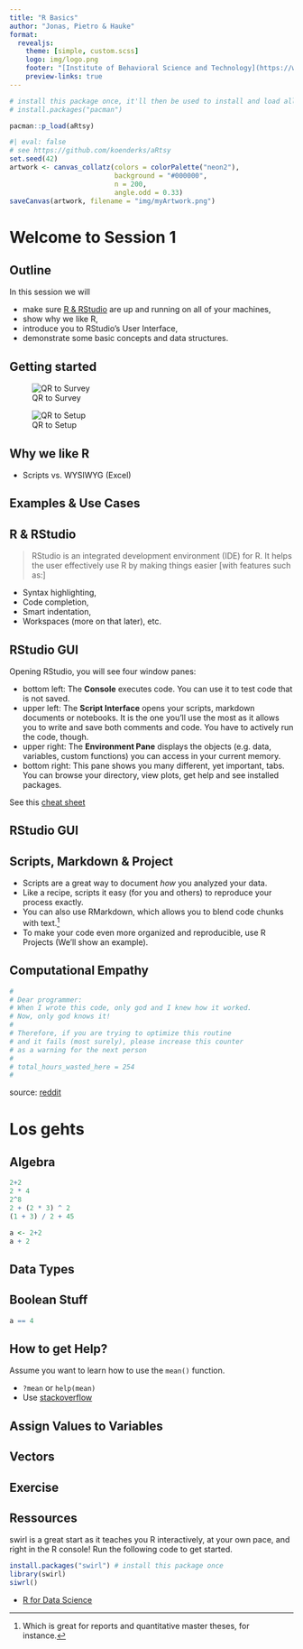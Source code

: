 ```yaml
---
title: "R Basics"
author: "Jonas, Pietro & Hauke"
format: 
  revealjs: 
    theme: [simple, custom.scss]
    logo: img/logo.png
    footer: "[Institute of Behavioral Science and Technology](https://www.ibt.unisg.ch/)"
    preview-links: true
---
```


```r
# install this package once, it'll then be used to install and load all remaining packages
# install.packages("pacman")

pacman::p_load(aRtsy)
```

```r
#| eval: false
# see https://github.com/koenderks/aRtsy
set.seed(42)
artwork <- canvas_collatz(colors = colorPalette("neon2"),
                          background = "#000000",
                          n = 200,
                          angle.odd = 0.33)
saveCanvas(artwork, filename = "img/myArtwork.png")
```

# Welcome to Session 1

## Outline

In this session we will

- make sure [R & RStudio](https://learnr-examples.shinyapps.io/ex-setup-r/) are up and running on all of your machines,
- show why we like R,
- introduce you to RStudio's User Interface,
- demonstrate some basic concepts and data structures.

## Getting started

::: {layout-ncol=2}
![QR to Survey](img/QR_survey.png)

![QR to Setup](img/QR_setup.png)
:::

## Why we like R {.smaller}

- Scripts vs. WYSIWYG (Excel)

## Examples & Use Cases {.smaller}

## R & RStudio {.smaller}

> RStudio is an integrated development environment (IDE) for R. It helps the user effectively use R by making things easier [with features such as:]

- Syntax highlighting,
- Code completion,
- Smart indentation,
- Workspaces (more on that later), etc.


## RStudio GUI {.smaller}

Opening RStudio, you will see four window panes:

- bottom left: The **Console** executes code. You can use it to test code that is not saved.
- upper left: The **Script Interface** opens your scripts, markdown documents or notebooks. It is the one you'll use the most as it allows you to write and save both comments and code. You have to actively run the code, though.
- upper right: The **Environment Pane** displays the objects (e.g. data, variables, custom functions) you can access in your current memory.
- bottom right: This pane shows you many different, yet important, tabs. You can browse your directory, view plots, get help and see installed packages.

::: footer
See this [cheat sheet](https://github.com/Howquez/r-basics/blob/main/material/rstudio-ide.pdf)
:::

## RStudio GUI {background-image="https://bookdown.org/ndphillips/YaRrr/images/RStudio_Screenshot_Labels.png"}

## Scripts, Markdown & Project {.smaller}

- Scripts are a great way to document _how_ you analyzed your data.
- Like a recipe, scripts it easy (for you and others) to reproduce your process exactly.
- You can also use RMarkdown, which allows you to blend code chunks with text.^[Which is great for reports and quantitative master theses, for instance.]
- To make your code even more organized and reproducible, use R Projects (We'll show an example).

## Computational Empathy {.smaller}

```r
#
# Dear programmer:
# When I wrote this code, only god and I knew how it worked.
# Now, only god knows it!
#
# Therefore, if you are trying to optimize this routine
# and it fails (most surely), please increase this counter
# as a warning for the next person
#
# total_hours_wasted_here = 254
#
```

source: [reddit](https://www.reddit.com/r/ProgrammerHumor/comments/8pdebc/only_god_and_i_knew/)

# Los gehts

## Algebra {.smaller}

```r
2+2
2 * 4
2^8
2 + (2 * 3) ^ 2
(1 + 3) / 2 + 45
```

```r
a <- 2+2
a + 2
```

## Data Types {.smaller}

## Boolean Stuff {.smaller}
```r
a == 4
```


## How to get Help? {.smaller}

Assume you want to learn how to use the `mean()` function.

- `?mean` or `help(mean)`
- Use [stackoverflow](https://stackoverflow.com/questions/16801340/mean-in-r-by-using-mean)

## Assign Values to Variables {.smaller}

## Vectors {.smaller}

## Exercise {.smaller}

## Ressources {.smaller}

swirl is a great start as it teaches you R interactively, at your own pace, and right in the R console! Run the following code to get started.

```r
install.packages("swirl") # install this package once
library(swirl)
siwrl()
```

- [R for Data Science](http://r4ds.had.co.nz/)


